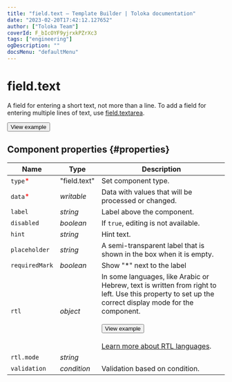 ```yaml
---
title: "field.text — Template Builder | Toloka documentation"
date: "2023-02-20T17:42:12.127652"
author: ["Toloka Team"]
coverId: F_bIcOYF9yjrxkPZrXc3
tags: ["engineering"]
ogDescription: ""
docsMenu: "defaultMenu"
---
```



# field.text

A field for entering a short text, not more than a line. To add a field for entering multiple lines of text, use [field.textarea](/docs/template-builder/reference/field.textarea).

<Button themeColor="light" view="default" size="l" type="link" url="https://ya.cc/t/Td071KW53twmp2">View example</Button>

## Component properties {#properties}

**Name** | **Type** | **Description**
----- | ----- | -----
`type`<span style="color: red">\*</span> | "field.text" | Set component type.
`data`<span style="color: red">\*</span> | _writable_ | Data with values that will be processed or changed.
`label` | _string_ | Label above the component.
`disabled` | _boolean_ | If `true`, editing is not available.
`hint` | _string_ | Hint text.
`placeholder` | _string_ | A semi-transparent label that is shown in the box when it is empty.
`requiredMark` | _boolean_ | Show "\*" next to the label
`rtl` | _object_ | In some languages, like Arabic or Hebrew, text is written from right to left. Use this property to set up the correct display mode for the component.<br/><br/><Button themeColor="light" view="default" size="l" type="link" url="https://ya.cc/t/tq6fCNm_3ttFBW">View example</Button><br/><br/>[Learn more about RTL languages](https://www.w3.org/International/questions/qa-scripts).
`rtl.mode` | _string_ | <FieldTextTable1/>
`validation` | _condition_ | Validation based on condition.

<ContactSupport/>
